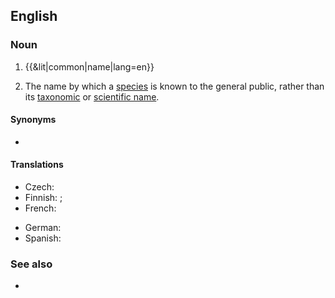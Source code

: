 ==English==

===Noun===
{{wikipedia}}
{{en-noun}}

# {{&lit|common|name|lang=en}}
# {{lb|en|taxonomy}} The name by which a [[species]] is known to the general public, rather than its [[taxonomic]] or [[scientific name]].

====Synonyms====
* {{l|en|vernacular name}}

====Translations====
{{trans-top|a name by which a species is known to the general public}}
* Czech: {{t|cs|obecné jméno}}
* Finnish: {{t+|fi|yleiskielinen}} {{t+|fi|nimi}}; {{t+|fi|kansanomainen}} {{t+|fi|nimi}}
* French: {{t+|fr|nom vernaculaire}}
{{trans-mid}}
* German: {{t+|de|Trivialname|m}}
* Spanish: {{t+|es|nombre común|m}}
{{trans-bottom}}

===See also===
* {{l|en|scientific name}}